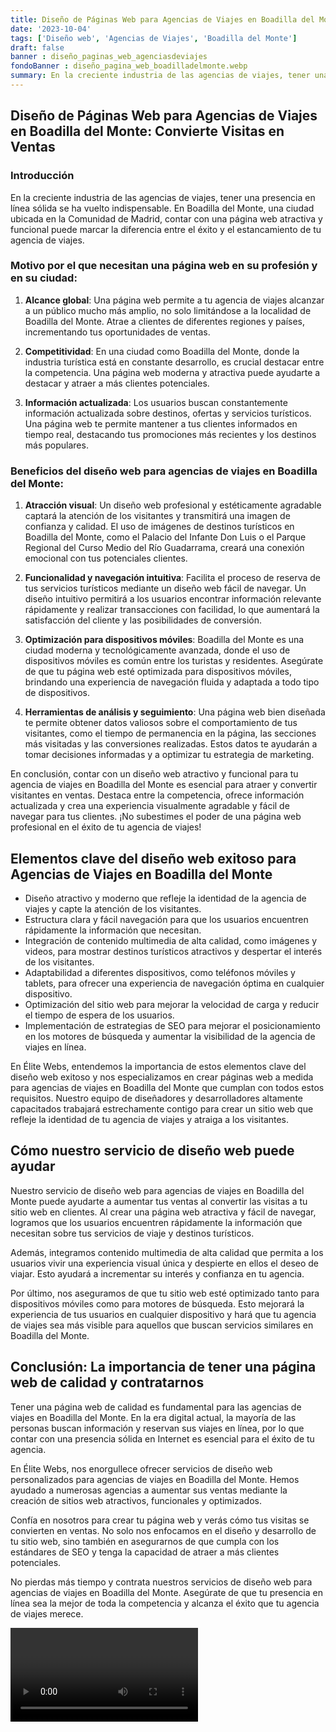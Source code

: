 ```yaml
---
title: Diseño de Páginas Web para Agencias de Viajes en Boadilla del Monte
date: '2023-10-04'
tags: ['Diseño web', 'Agencias de Viajes', 'Boadilla del Monte']
draft: false
banner : diseño_paginas_web_agenciasdeviajes
fondoBanner : diseño_pagina_web_boadilladelmonte.webp
summary: En la creciente industria de las agencias de viajes, tener una presencia en línea sólida se ha vuelto indispensable. En Boadilla del Monte, una ciudad ubicada en la Comunidad de Madrid, contar con una página web atractiva y funcional puede marcar la diferencia entre el éxito y el estancamiento de tu agencia de viajes.
---
```


## **Diseño de Páginas Web para Agencias de Viajes en Boadilla del Monte: Convierte Visitas en Ventas**

### Introducción

En la creciente industria de las agencias de viajes, tener una presencia en línea sólida se ha vuelto indispensable. En Boadilla del Monte, una ciudad ubicada en la Comunidad de Madrid, contar con una página web atractiva y funcional puede marcar la diferencia entre el éxito y el estancamiento de tu agencia de viajes.

### Motivo por el que necesitan una página web en su profesión y en su ciudad:

1. **Alcance global**: Una página web permite a tu agencia de viajes alcanzar a un público mucho más amplio, no solo limitándose a la localidad de Boadilla del Monte. Atrae a clientes de diferentes regiones y países, incrementando tus oportunidades de ventas.

2. **Competitividad**: En una ciudad como Boadilla del Monte, donde la industria turística está en constante desarrollo, es crucial destacar entre la competencia. Una página web moderna y atractiva puede ayudarte a destacar y atraer a más clientes potenciales.

3. **Información actualizada**: Los usuarios buscan constantemente información actualizada sobre destinos, ofertas y servicios turísticos. Una página web te permite mantener a tus clientes informados en tiempo real, destacando tus promociones más recientes y los destinos más populares.

### Beneficios del diseño web para agencias de viajes en Boadilla del Monte:

1. **Atracción visual**: Un diseño web profesional y estéticamente agradable captará la atención de los visitantes y transmitirá una imagen de confianza y calidad. El uso de imágenes de destinos turísticos en Boadilla del Monte, como el Palacio del Infante Don Luis o el Parque Regional del Curso Medio del Río Guadarrama, creará una conexión emocional con tus potenciales clientes.

2. **Funcionalidad y navegación intuitiva**: Facilita el proceso de reserva de tus servicios turísticos mediante un diseño web fácil de navegar. Un diseño intuitivo permitirá a los usuarios encontrar información relevante rápidamente y realizar transacciones con facilidad, lo que aumentará la satisfacción del cliente y las posibilidades de conversión.

3. **Optimización para dispositivos móviles**: Boadilla del Monte es una ciudad moderna y tecnológicamente avanzada, donde el uso de dispositivos móviles es común entre los turistas y residentes. Asegúrate de que tu página web esté optimizada para dispositivos móviles, brindando una experiencia de navegación fluida y adaptada a todo tipo de dispositivos.

4. **Herramientas de análisis y seguimiento**: Una página web bien diseñada te permite obtener datos valiosos sobre el comportamiento de tus visitantes, como el tiempo de permanencia en la página, las secciones más visitadas y las conversiones realizadas. Estos datos te ayudarán a tomar decisiones informadas y a optimizar tu estrategia de marketing.

En conclusión, contar con un diseño web atractivo y funcional para tu agencia de viajes en Boadilla del Monte es esencial para atraer y convertir visitantes en ventas. Destaca entre la competencia, ofrece información actualizada y crea una experiencia visualmente agradable y fácil de navegar para tus clientes. ¡No subestimes el poder de una página web profesional en el éxito de tu agencia de viajes!

<GifSeo />

<Cta />

## Elementos clave del diseño web exitoso para Agencias de Viajes en Boadilla del Monte

- Diseño atractivo y moderno que refleje la identidad de la agencia de viajes y capte la atención de los visitantes.
- Estructura clara y fácil navegación para que los usuarios encuentren rápidamente la información que necesitan.
- Integración de contenido multimedia de alta calidad, como imágenes y videos, para mostrar destinos turísticos atractivos y despertar el interés de los visitantes.
- Adaptabilidad a diferentes dispositivos, como teléfonos móviles y tablets, para ofrecer una experiencia de navegación óptima en cualquier dispositivo.
- Optimización del sitio web para mejorar la velocidad de carga y reducir el tiempo de espera de los usuarios.
- Implementación de estrategias de SEO para mejorar el posicionamiento en los motores de búsqueda y aumentar la visibilidad de la agencia de viajes en línea.

En Élite Webs, entendemos la importancia de estos elementos clave del diseño web exitoso y nos especializamos en crear páginas web a medida para agencias de viajes en Boadilla del Monte que cumplan con todos estos requisitos. Nuestro equipo de diseñadores y desarrolladores altamente capacitados trabajará estrechamente contigo para crear un sitio web que refleje la identidad de tu agencia de viajes y atraiga a los visitantes. 

## Cómo nuestro servicio de diseño web puede ayudar

Nuestro servicio de diseño web para agencias de viajes en Boadilla del Monte puede ayudarte a aumentar tus ventas al convertir las visitas a tu sitio web en clientes. Al crear una página web atractiva y fácil de navegar, logramos que los usuarios encuentren rápidamente la información que necesitan sobre tus servicios de viaje y destinos turísticos.

Además, integramos contenido multimedia de alta calidad que permita a los usuarios vivir una experiencia visual única y despierte en ellos el deseo de viajar. Esto ayudará a incrementar su interés y confianza en tu agencia.

Por último, nos aseguramos de que tu sitio web esté optimizado tanto para dispositivos móviles como para motores de búsqueda. Esto mejorará la experiencia de tus usuarios en cualquier dispositivo y hará que tu agencia de viajes sea más visible para aquellos que buscan servicios similares en Boadilla del Monte.

## Conclusión: La importancia de tener una página web de calidad y contratarnos

Tener una página web de calidad es fundamental para las agencias de viajes en Boadilla del Monte. En la era digital actual, la mayoría de las personas buscan información y reservan sus viajes en línea, por lo que contar con una presencia sólida en Internet es esencial para el éxito de tu agencia.

En Élite Webs, nos enorgullece ofrecer servicios de diseño web personalizados para agencias de viajes en Boadilla del Monte. Hemos ayudado a numerosas agencias a aumentar sus ventas mediante la creación de sitios web atractivos, funcionales y optimizados.

Confía en nosotros para crear tu página web y verás cómo tus visitas se convierten en ventas. No solo nos enfocamos en el diseño y desarrollo de tu sitio web, sino también en asegurarnos de que cumpla con los estándares de SEO y tenga la capacidad de atraer a más clientes potenciales.

No pierdas más tiempo y contrata nuestros servicios de diseño web para agencias de viajes en Boadilla del Monte. Asegúrate de que tu presencia en línea sea la mejor de toda la competencia y alcanza el éxito que tu agencia de viajes merece.

<Video />

<CtaBot job='Agencias de Viajes' city='Boadilla del Monte'/>

<Gmaps query='Boadilla del Monte+españa+maps' />
